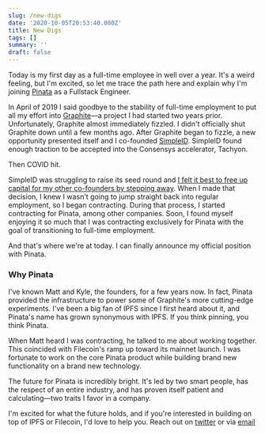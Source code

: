 ```yaml
---
slug: /new-digs
date: '2020-10-05T20:53:40.000Z'
title: New Digs
tags: []
summary: ''
draft: false
---
```

Today is my first day as a full-time employee in well over a year. It's a weird feeling, but I'm excited, so let me trace the path here and explain why I'm joining [Pinata](https://pinata.cloud) as a Fullstack Engineer.

In April of 2019 I said goodbye to the stability of full-time employment to put all my effort into [Graphite](https://graphitedocs.com)—a project I had started two years prior. Unfortunately, Graphite almost immediately fizzled. I didn't officially shut Graphite down until a few months ago. After Graphite began to fizzle, a new opportunity presented itself and I co-founded [SimpleID](https://simpleid.xyz). SimpleID found enough traction to be accepted into the Consensys accelerator, Tachyon.

Then COVID hit.

SimpleID was struggling to raise its seed round and [I felt it best to free up capital for my other co-founders by stepping away](https://polluterofminds.com/startups-and-difficult-decisions/). When I made that decision, I knew I wasn't going to jump straight back into regular employment, so I began contracting. During that process, I started contracting for Pinata, among other companies. Soon, I found myself enjoying it so much that I was contracting exclusively for Pinata with the goal of transitioning to full-time employment.

And that's where we're at today. I can finally announce my official position with Pinata.

### Why Pinata

I've known Matt and Kyle, the founders, for a few years now. In fact, Pinata provided the infrastructure to power some of Graphite's more cutting-edge experiments. I've been a big fan of IPFS since I first heard about it, and Pinata's name has grown synonymous with IPFS. If you think pinning, you think Pinata.

When Matt heard I was contracting, he talked to me about working together. This coincided with Filecoin's ramp up toward its mainnet launch. I was fortunate to work on the core Pinata product while building brand new functionality on a brand new technology.

The future for Pinata is incredibly bright. It's led by two smart people, has the respect of an entire industry, and has proven itself patient and calculating—two traits I favor in a company.

I'm excited for what the future holds, and if you're interested in building on top of IPFS or Filecoin, I'd love to help you. Reach out on [twitter](https://twitter.com/polluterofminds) or via [email](mailto:justin.edward.hunter@gmail.com)
